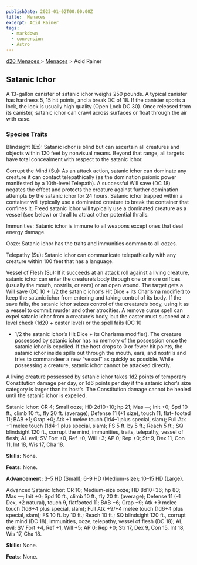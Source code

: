 ```yaml
---
publishDate: 2023-01-02T00:00:00Z
title:  Menaces
excerpt: Acid Rainer
tags:
  - markdown
  - conversion
  - Astro
---
```


[ d20 Menaces ](/#menacesD20) > [ Menaces](menaces-d20-menaces-index) > Acid Rainer

##  Satanic Ichor

A 13-gallon canister of satanic ichor weighs 250 pounds. A typical canister
has hardness 5, 15 hit points, and a break DC of 18. If the canister sports a
lock, the lock is usually high quality (Open Lock DC 30). Once released from
its canister, satanic ichor can crawl across surfaces or float through the air
with ease.

###  Species Traits

Blindsight (Ex): Satanic ichor is blind but can ascertain all creatures and
objects within 120 feet by nonvisual means. Beyond that range, all targets
have total concealment with respect to the satanic ichor.

Corrupt the Mind (Su): As an attack action, satanic ichor can dominate any
creature it can contact telepathically (as the domination psionic power
manifested by a 10th-level Telepath). A successful Will save (DC 18) negates
the effect and protects the creature against further domination attempts by
the satanic ichor for 24 hours. Satanic ichor trapped within a container will
typically use a dominated creature to break the container that confines it.
Freed satanic ichor will typically use a dominated creature as a vessel (see
below) or thrall to attract other potential thralls.

Immunities: Satanic ichor is immune to all weapons except ones that deal
energy damage.

Ooze: Satanic ichor has the traits and immunities common to all oozes.

Telepathy (Su): Satanic ichor can communicate telepathically with any creature
within 100 feet that has a language.

Vessel of Flesh (Su): If it succeeds at an attack roll against a living
creature, satanic ichor can enter the creature’s body through one or more
orifices (usually the mouth, nostrils, or ears) or an open wound. The target
gets a Will save (DC 10 + 1/2 the satanic ichor’s Hit Dice + its Charisma
modifier) to keep the satanic ichor from entering and taking control of its
body. If the save fails, the satanic ichor seizes control of the creature’s
body, using it as a vessel to commit murder and other atrocities. A remove
curse spell can expel satanic ichor from a creature’s body, but the caster
must succeed at a level check (1d20 + caster level) or the spell fails (DC 10
+ 1/2 the satanic ichor’s Hit Dice + its Charisma modifier). The creature
possessed by satanic ichor has no memory of the possession once the satanic
ichor is expelled. If the host drops to 0 or fewer hit points, the satanic
ichor inside spills out through the mouth, ears, and nostrils and tries to
commandeer a new “vessel” as quickly as possible. While possessing a creature,
satanic ichor cannot be attacked directly.

A living creature possessed by satanic ichor takes 1d2 points of temporary
Constitution damage per day, or 1d6 points per day if the satanic ichor’s size
category is larger than its host’s. The Constitution damage cannot be healed
until the satanic ichor is expelled.

Satanic Ichor: CR 4; Small ooze; HD 2d10+10; hp 21; Mas —; Init +0; Spd 10
ft., climb 10 ft., fly 20 ft. (average); Defense 11 (+1 size), touch 11, flat-
footed 11; BAB +1; Grap +0; Atk +1 melee touch (1d4–1 plus special, slam);
Full Atk +1 melee touch (1d4–1 plus special, slam); FS 5 ft. by 5 ft.; Reach 5
ft.; SQ blindsight 120 ft., corrupt the mind, immunities, traits, telepathy,
vessel of flesh; AL evil; SV Fort +0, Ref +0, Will +3; AP 0; Rep +0; Str 9,
Dex 11, Con 11, Int 18, Wis 17, Cha 18.

**Skills:** None.

**Feats:** None.

**Advancement:** 3–5 HD (Small); 6–9 HD (Medium-size); 10–15 HD (Large).

Advanced Satanic Ichor: CR 10; Medium-size ooze; HD 8d10+36; hp 80; Mas —;
Init +0; Spd 10 ft., climb 10 ft., fly 20 ft. (average); Defense 11 (–1 Dex,
+2 natural), touch 9, flatfooted 11; BAB +6; Grap +9; Atk +9 melee touch
(1d6+4 plus special, slam); Full Atk +9/+4 melee touch (1d6+4 plus special,
slam); FS 10 ft. by 10 ft.; Reach 10 ft.; SQ blindsight 120 ft., corrupt the
mind (DC 18), immunities, ooze, telepathy, vessel of flesh (DC 18); AL evil;
SV Fort +4, Ref +1, Will +5; AP 0; Rep +0; Str 17, Dex 9, Con 15, Int 18, Wis
17, Cha 18.

**Skills:** None.

**Feats:** None.

